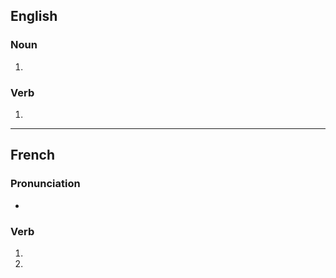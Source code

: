 {{also|merchandisés}}

==English==

===Noun===
{{head|en|noun form}}

# {{plural of|merchandise|lang=en}}

===Verb===
{{head|en|verb form}}

# {{en-third-person singular of|merchandise}}

----

==French==

===Pronunciation===
* {{homophones|lang=fr|merchandise|merchandisent}}

===Verb===
{{head|fr|verb form}}

# {{inflection of|merchandiser||2|s|pres|indc|lang=fr}}
# {{inflection of|merchandiser||2|s|pres|subj|lang=fr}}
